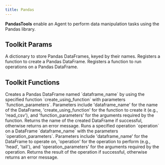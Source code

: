 ```yaml
---
title: Pandas
---
```


**PandasTools** enable an Agent to perform data manipulation tasks using the Pandas library.

## Toolkit Params

<ResponseField name="dataframes" type="Dict[str, pd.DataFrame]" default="{}">
  A dictionary to store Pandas DataFrames, keyed by their names.
</ResponseField>
<ResponseField name="create_pandas_dataframe">
  Registers a function to create a Pandas DataFrame.
</ResponseField>
<ResponseField name="run_dataframe_operation">
  Registers a function to run operations on a Pandas DataFrame.
</ResponseField>

## Toolkit Functions

<ResponseField name="create_pandas_dataframe">
  Creates a Pandas DataFrame named `dataframe_name` by using the specified
  function `create_using_function` with parameters `function_parameters`.
  Parameters include 'dataframe_name' for the name of the DataFrame,
  'create_using_function' for the function to create it (e.g., 'read_csv'), and
  'function_parameters' for the arguments required by the function. Returns the
  name of the created DataFrame if successful, otherwise returns an error
  message.
</ResponseField>
<ResponseField name="run_dataframe_operation">
  Runs a specified operation `operation` on a DataFrame `dataframe_name` with
  the parameters `operation_parameters`. Parameters include 'dataframe_name' for
  the DataFrame to operate on, 'operation' for the operation to perform (e.g.,
  'head', 'tail'), and 'operation_parameters' for the arguments required by the
  operation. Returns the result of the operation if successful, otherwise
  returns an error message.
</ResponseField>
